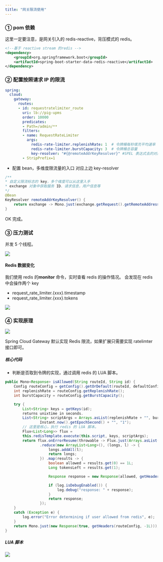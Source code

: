 ```yaml
---
title: "网关限流使用"
---
```


### ① pom 依赖

这里一定要注意，是网关引入的 redis-reactive，背压模式的 redis。

```xml
<!--基于 reactive stream 的redis -->
<dependency>
    <groupId>org.springframework.boot</groupId>
    <artifactId>spring-boot-starter-data-redis-reactive</artifactId>
</dependency>
```

### ② 配置按照请求 IP 的限流

```yaml
spring:
  cloud:
    gateway:
      routes:
      - id: requestratelimiter_route
        uri: lb://pig-upms
        order: 10000
        predicates:
        - Path=/admin/**
        filters:
        - name: RequestRateLimiter
          args:
            redis-rate-limiter.replenishRate: 1  # 令牌桶每秒填充平均速率
            redis-rate-limiter.burstCapacity: 3  # 令牌桶总容量
            key-resolver: "#{@remoteAddrKeyResolver}" #SPEL 表达式去的对应的 bean
        - StripPrefix=1
```

+ 配置 bean，多维度限流量的入口 对应上边 key-resolver

```java
/**
* 自定义限流标志的 key，多个维度可以从这里入手
* exchange 对象中获取服务 ID、请求信息，用户信息等
*/
@Bean
KeyResolver remoteAddrKeyResolver() {
    return exchange -> Mono.just(exchange.getRequest().getRemoteAddress().getHostName());
}
```

OK 完成。

### ③ 压力测试

并发 5 个线程。

![](/images/1599233764585-8327c654-6a5c-4d0b-988c-4a49d471ba50.png)

#### Redis 数据变化

我们使用 redis 的**monitor** 命令，实时查看 redis 的操作情况。
会发现在 redis 中会操作两个 key

+ request_rate_limiter.{xxx}.timestamp
+ request_rate_limiter.{xxx}.tokens

![](/images/1599233764836-2717d832-4280-4d91-8388-735290dee014.png)

### ④ 实现原理

![](/images/1599233764602-841306eb-7fdb-48ea-961f-3041abcb4908.png)

Spring Cloud Gateway 默认实现 Redis 限流，如果扩展只需要实现 ratelimter 接口即可。

##### 核心代码

+ 判断是否取到令牌的实现，通过调用 redis 的 LUA 脚本。

```java
public Mono<Response> isAllowed(String routeId, String id) {
	Config routeConfig = getConfig().getOrDefault(routeId, defaultConfig);
	int replenishRate = routeConfig.getReplenishRate();
	int burstCapacity = routeConfig.getBurstCapacity();

	try {
		List<String> keys = getKeys(id);
		returns unixtime in seconds.
		List<String> scriptArgs = Arrays.asList(replenishRate + "", burstCapacity + "",
				Instant.now().getEpochSecond() + "", "1");
		// 这里是核心，执行 redis 的 LUA 脚本。
		Flux<List<Long>> flux =
		this.redisTemplate.execute(this.script, keys, scriptArgs);
		return flux.onErrorResume(throwable -> Flux.just(Arrays.asList(1L, -1L)))
				.reduce(new ArrayList<Long>(), (longs, l) -> {
					longs.addAll(l);
					return longs;
				}) .map(results -> {
					boolean allowed = results.get(0) == 1L;
					Long tokensLeft = results.get(1);

					Response response = new Response(allowed, getHeaders(routeConfig, tokensLeft));

					if (log.isDebugEnabled()) {
						log.debug("response: " + response);
					}
					return response;
				});
	}
	catch (Exception e) {
		log.error("Error determining if user allowed from redis", e);
	}
	return Mono.just(new Response(true, getHeaders(routeConfig, -1L)));
}
```

##### LUA 脚本

![](/images/1599233764816-87e979fc-c306-43e5-bb76-35c432a1cc5f.png)


